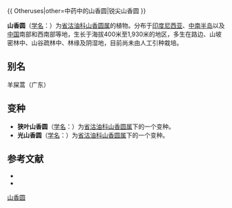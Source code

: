 {{ Otheruses|other=中药中的山香圆|锐尖山香圆 }}
{{Speciesbox
| name = 山香圆
| status = 
| status_system = 
| image =
| genus = Turpinia
| species = montana
| authority = (Bl.) Kurz
| subdivision_ranks =[[变种|变种]]
| subdivision =
* 山香圆 ''T. m.'' var. ''montana''
* [[光山香圆|光山香圆]] ''T. m.'' var. ''glaberrima''
* [[狭叶山香圆|狭叶山香圆]] ''T. m.'' var. ''stenophylla''
}}

'''山香圆'''（[[学名|学名]]：{{lang|la|''Turpinia montana''}}）为[[省沽油科|省沽油科]][[山香圆属|山香圆属]]的植物。分布于[[印度尼西亚|印度尼西亚]]、[[中南半岛|中南半岛]]以及[[中国|中国]]南部和西南部等地，生长于海拔400米至1,930米的地区，多生在路边、山坡密林中、山谷疏林中、林缘及阴湿地，目前尚未由人工引种栽培。

== 别名 ==
羊屎蒿（广东）

== 变种 ==
* '''狭叶山香圆'''（[[学名|学名]]：{{lang|la|'''''Turpinia montana'' var. ''stenophylla'''''}}）为[[省沽油科|省沽油科]][[山香圆属|山香圆属]]下的一个变种。
* '''光山香圆'''（[[学名|学名]]：{{lang|la|'''''Turpinia montana'' var. ''glaberrima'''''}}）为[[省沽油科|省沽油科]][[山香圆属|山香圆属]]下的一个变种。

== 参考文献 ==
<div class="references-small">
* {{FRPS}}
* {{cite web| url =http://www.bioinfo.cn/db05/KmzwSpecies.php?action=view&id=21826| title =山香圆（原变种）| work =《中国高等植物数据库全库》| publisher =中国科学院微生物研究所| author =昆明植物研究所| accessdate =2009-02-25| deadurl =yes| archiveurl =https://web.archive.org/web/20160305030512/http://www.bioinfo.cn/db05/KmzwSpecies.php?action=view&id=21826| archivedate =2016-03-05}}
</div>
{{Taxonbar|from=Q11047675}}

[[Category:山香圆属|山香圆]]


{{植物小作品}}